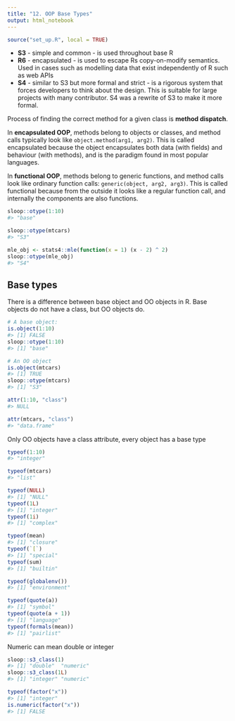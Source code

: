 ```yaml
---
title: "12. OOP Base Types"
output: html_notebook
---
```


```r
source("set_up.R", local = TRUE)
```

- **S3** - simple and common - is used throughout base R
- **R6** - encapsulated - is used to escape Rs copy-on-modify semantics. Used in cases such as modelling data that exist independently of R such as web APIs
- **S4** - similar to S3 but more formal and strict - is a rigorous system that forces developers to think about the design. This is suitable for large projects with many contributor. S4 was a rewrite of S3 to make it more formal.

Process of finding the correct method for a given class is **method dispatch**.

In **encapsulated OOP**, methods belong to objects or classes, and method calls typically look like `object.method(arg1, arg2)`. This is called encapsulated because the object encapsulates both data (with fields) and behaviour (with methods), and is the paradigm found in most popular languages.

In **functional OOP**, methods belong to generic functions, and method calls look like ordinary function calls: `generic(object, arg2, arg3)`. This is called functional because from the outside it looks like a regular function call, and internally the components are also functions.

```r
sloop::otype(1:10)
#> "base"

sloop::otype(mtcars)
#> "S3"

mle_obj <- stats4::mle(function(x = 1) (x - 2) ^ 2)
sloop::otype(mle_obj)
#> "S4"
```

## Base types

There is a difference between base object and OO objects in R. Base objects do not have a class, but OO objects do.

```r
# A base object:
is.object(1:10)
#> [1] FALSE
sloop::otype(1:10)
#> [1] "base"

# An OO object
is.object(mtcars)
#> [1] TRUE
sloop::otype(mtcars)
#> [1] "S3"
```

```r
attr(1:10, "class")
#> NULL

attr(mtcars, "class")
#> "data.frame"
```

Only OO objects have a class attribute, every object has a base type

```r
typeof(1:10)
#> "integer"

typeof(mtcars)
#> "list"
```

```r
typeof(NULL)
#> [1] "NULL"
typeof(1L)
#> [1] "integer"
typeof(1i)
#> [1] "complex"
```

```r
typeof(mean)
#> [1] "closure"
typeof(`[`)
#> [1] "special"
typeof(sum)    
#> [1] "builtin"
```

```r
typeof(globalenv())
#> [1] "environment"
```

```r
typeof(quote(a))
#> [1] "symbol"
typeof(quote(a + 1))
#> [1] "language"
typeof(formals(mean))
#> [1] "pairlist"
```

Numeric can mean double or integer

```r
sloop::s3_class(1)
#> [1] "double"  "numeric"
sloop::s3_class(1L)
#> [1] "integer" "numeric"
```

```r
typeof(factor("x"))
#> [1] "integer"
is.numeric(factor("x"))
#> [1] FALSE
```

